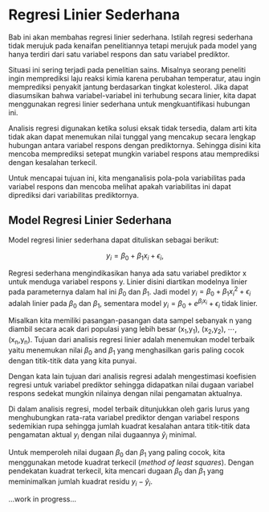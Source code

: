# Regresi Linier Sederhana 

Bab ini akan membahas regresi linier sederhana. Istilah regresi sederhana tidak merujuk pada kenaifan penelitiannya tetapi merujuk pada model yang hanya terdiri dari satu variabel respons dan satu variabel prediktor.

Situasi ini sering terjadi pada penelitian sains. Misalnya seorang peneliti ingin memprediksi laju reaksi kimia karena perubahan temperatur, atau ingin memprediksi penyakit jantung berdasarkan tingkat kolesterol. Jika dapat diasumsikan bahwa variabel-variabel ini terhubung secara linier, kita dapat menggunakan regresi linier sederhana untuk mengkuantifikasi hubungan ini.

Analisis regresi digunakan ketika solusi eksak tidak tersedia, dalam arti kita tidak akan dapat menemukan nilai tunggal yang mencakup secara lengkap hubungan antara variabel respons dengan prediktornya. Sehingga disini kita mencoba memprediksi setepat mungkin variabel respons atau memprediksi dengan kesalahan terkecil.

Untuk mencapai tujuan ini, kita menganalisis pola-pola variabilitas pada variabel respons dan mencoba melihat apakah variabilitas ini dapat diprediksi dari variabilitas prediktornya.

## Model Regresi Linier Sederhana 

Model regresi linier sederhana dapat dituliskan sebagai berikut:  

$$y_i=\beta_0 + \beta_1x_i+ \epsilon_i,$$

Regresi sederhana mengindikasikan hanya ada satu variabel prediktor x untuk menduga variabel respons y. Linier disini diartikan modelnya linier pada parameternya dalam hal ini $\beta_0$ dan $\beta_1$. Jadi model $y_i = \beta_0 + \beta_1{x_i}^2 + \epsilon_i$ adalah linier pada $\beta_0$ dan $\beta_1$, sementara model $y_i = \beta_0 + e^{\beta_ix_i} + \epsilon_i$ tidak linier.

Misalkan kita memiliki pasangan-pasangan data sampel sebanyak n yang diambil secara acak dari populasi yang lebih besar (x~1~,y~1~), (x~2~,y~2~), ⋯, (x~n~,y~n~). Tujuan dari analisis regresi linier adalah menemukan model terbaik yaitu menemukan nilai $\beta_0$ and $\beta_1$ yang menghasilkan garis paling cocok dengan titik-titik data yang kita punyai. 

Dengan kata lain tujuan dari analisis regresi adalah mengestimasi koefisien regresi untuk variabel prediktor sehingga didapatkan nilai dugaan variabel respons sedekat mungkin nilainya dengan nilai pengamatan aktualnya. 

Di dalam analisis regresi, model terbaik ditunjukkan oleh garis lurus yang menghubungkan rata-rata variabel prediktor dengan variabel respons sedemikian rupa sehingga jumlah kuadrat kesalahan antara titik-titik data pengamatan aktual $y_i$ dengan nilai dugaannya $\hat y_i$ minimal. 

Untuk memperoleh nilai dugaan $\beta_0$ dan $\beta_1$ yang paling cocok, kita menggunakan metode kuadrat terkecil (*method of least squares*). Dengan pendekatan kuadrat terkecil, kita mencari dugaan $\beta_0$ dan $\beta_1$ yang meminimalkan jumlah kuadrat residu $y_i-\hat y_i$.

...work in progress...
